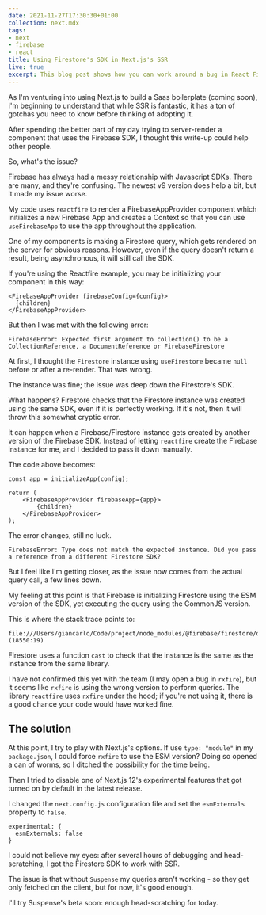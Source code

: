 ```yaml
---
date: 2021-11-27T17:30:30+01:00
collection: next.mdx
tags:
- next
- firebase
- react
title: Using Firestore's SDK in Next.js's SSR
live: true
excerpt: This blog post shows how you can work around a bug in React Firebase's library so that you can render components using Firestore on the server with Next.js
---
```

As I'm venturing into using Next.js to build a Saas boilerplate (coming soon), I'm beginning to understand that while SSR is fantastic, it has a ton of gotchas you need to know before thinking of adopting it.

After spending the better part of my day trying to server-render a component that uses the Firebase SDK, I thought this write-up could help other people.

So, what's the issue?

Firebase has always had a messy relationship with Javascript SDKs. There are many, and they're confusing. The newest v9 version does help a bit, but it made my issue worse.

My code uses `reactfire` to render a FirebaseAppProvider component which initializes a new Firebase App and creates a Context so that you can use `useFirebaseApp` to use the app throughout the application.

One of my components is making a Firestore query, which gets rendered on the server for obvious reasons. However, even if the query doesn't return a result, being asynchronous, it will still call the SDK.

If you're using the Reactfire example, you may be initializing your component in this way:

```tsx
<FirebaseAppProvider firebaseConfig={config}>  
  {children}  
</FirebaseAppProvider>
```

But then I was met with the following error:

    FirebaseError: Expected first argument to collection() to be a CollectionReference, a DocumentReference or FirebaseFirestore

At first, I thought the `Firestore` instance using `useFirestore` became `null` before or after a re-render. That was wrong.

The instance was fine; the issue was deep down the Firestore's SDK.

What happens? Firestore checks that the Firestore instance was created using the same SDK, even if it is perfectly working. If it's not, then it will throw this somewhat cryptic error.

It can happen when a Firebase/Firestore instance gets created by another version of the Firebase SDK. Instead of letting `reactfire` create the Firebase instance for me, and I decided to pass it down manually.

The code above becomes:

```tsx
const app = initializeApp(config);

return (
 	<FirebaseAppProvider firebaseApp={app}>
    	{children}
	</FirebaseAppProvider>
);
```

The error changes, still no luck.

    FirebaseError: Type does not match the expected instance. Did you pass a reference from a different Firestore SDK?

But I feel like I'm getting closer, as the issue now comes from the actual query call, a few lines down.

My feeling at this point is that Firebase is initializing Firestore using the ESM version of the SDK, yet executing the query using the CommonJS version.

This is where the stack trace points to:

    file:///Users/giancarlo/Code/project/node_modules/@firebase/firestore/dist/index.node.cjs.js (18550:19)

Firestore uses a function `cast` to check that the instance is the same as the instance from the same library. 

I have not confirmed this yet with the team (I may open a bug in `rxfire`), but it seems like `rxfire` is using the wrong version to perform queries. The library `reactfire` uses `rxfire` under the hood; if you're not using it, there is a good chance your code would have worked fine.

## The solution

At this point, I try to play with Next.js's options. If use `type: "module"` in my `package.json`, I could force `rxfire` to use the ESM version? Doing so opened a can of worms, so I ditched the possibility for the time being.

Then I tried to disable one of Next.js 12's experimental features that got turned on by default in the latest release.

I changed the `next.config.js` configuration file and set the `esmExternals` property to `false`.

```tsx
experimental: {
  esmExternals: false
}
```

I could not believe my eyes: after several hours of debugging and head-scratching, I got the Firestore SDK to work with SSR.

The issue is that without `Suspense` my queries aren't working - so they get only fetched on the client, but for now, it's good enough.

I'll try Suspense's beta soon: enough head-scratching for today.